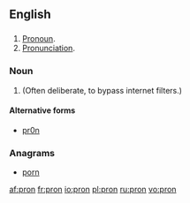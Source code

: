 ==English==

==={{abbreviation|en}}===
{{en-abbr}}

# [[pronoun|Pronoun]].
# [[pronunciation|Pronunciation]].

===Noun===
{{en-noun|-}}

# {{Internet|leet}} {{misspelling of|porn}} (Often deliberate, to bypass internet filters.)

====Alternative forms====
* [[pr0n]]

===Anagrams===
* [[porn#English|porn]]

[[af:pron]]
[[fr:pron]]
[[io:pron]]
[[pl:pron]]
[[ru:pron]]
[[vo:pron]]